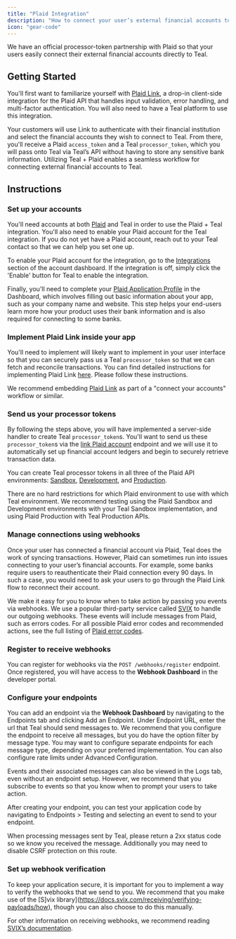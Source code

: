 ```yaml
---
title: "Plaid Integration"
description: "How to connect your user’s external financial accounts to Teal using Plaid."
icon: "gear-code"
---
```

We have an official processor-token partnership with Plaid so that your users easily connect their external financial accounts directly to Teal.

## Getting Started

You'll first want to familiarize yourself with [Plaid Link](https://plaid.com/docs/link/), a drop-in client-side integration for the Plaid API 
that handles input validation, error handling, and multi-factor authentication. You will also need to have a Teal platform to use this integration. 

Your customers will use Link to authenticate with their financial institution and select the financial accounts they wish to connect to Teal. 
From there, you'll receive a Plaid `access_token` and a Teal `processor_token`, which you will pass onto Teal via Teal’s API without having to store 
any sensitive bank information. Utilizing Teal + Plaid enables a seamless workflow for connecting external financial accounts to Teal.

## Instructions
### Set up your accounts
You'll need accounts at both [Plaid](https://plaid.com) and Teal in order to use the Plaid + Teal integration. You'll also need to enable your 
Plaid account for the Teal integration. If you do not yet have a Plaid account, reach out to your Teal contact so 
that we can help you set one up. 

To enable your Plaid account for the integration, go to the [Integrations](https://dashboard.plaid.com/developers/integrations) section of the 
account dashboard. If the integration is off, simply click the 'Enable' button for Teal to enable the integration.

Finally, you'll need to complete your [Plaid Application Profile](https://dashboard.plaid.com/settings/company/app-branding) in the Dashboard, 
which involves filling out basic information about your app, such as your company name and website. This step helps your end-users learn more 
how your product uses their bank information and is also required for connecting to some banks.

### Implement Plaid Link inside your app
You'll need to implement will likely want to implement in your user interface so that you can securely pass us a Teal `processor_token` 
so that we can fetch and reconcile transactions. You can find detailed instructions for implementing Plaid Link
[here](https://plaid.com/docs/auth/partnerships/teal/#create-a-link_token). Please follow these instructions.

<Note> We recommend embedding [Plaid Link](https://plaid.com/docs/link/) as part of a "connect your accounts" workflow or similar. </Note>

### Send us your processor tokens
By following the steps above, you will have implemented a server-side handler to create Teal `processor_token`s. You'll want to send us these 
`processor_token`s via the [link Plaid account](/api-reference/transaction-sources/link-plaid-account) endpoint and we will use it to automatically set 
up financial account ledgers and begin to securely retrieve transaction data.

You can create Teal processor tokens in all three of the Plaid API environments: [Sandbox](https://sandbox.plaid.com), [Development](https://development.plaid.com), 
and [Production](https://production.plaid.com).

There are no hard restrictions for which Plaid environment to use with which Teal environment. We recommend testing using the Plaid Sandbox and Development 
environments with your Teal Sandbox implementation, and using Plaid Production with Teal Production APIs. 

### Manage connections using webhooks
Once your user has connected a financial account via Plaid, Teal does the work of syncing transactions. However, Plaid can sometimes 
run into issues connecting to your user’s financial accounts. For example, some banks require users to reauthenticate their Plaid 
connection every 90 days. In such a case, you would need to ask your users to go through the Plaid Link flow to reconnect their account.

We make it easy for you to know when to take action by passing you events via webhooks. We use a popular third-party service called [SVIX](https://www.svix.com/) 
to handle our outgoing webhooks. These events will include messages from Plaid, such as errors codes. For all possible Plaid error codes and recommended actions, see the full 
listing of [Plaid error codes](https://plaid.com/docs/errors/).

### Register to receive webhooks
You can register for webhooks via the `POST /webhooks/register` endpoint. Once registered, you will have access to the **Webhook Dashboard** in the developer portal. 

### Configure your endpoints
You can add an endpoint via the **Webhook Dashboard** by navigating to the Endpoints tab and clicking Add an Endpoint. Under Endpoint URL, enter 
the url that Teal should send messages to. We recommend that you configure the endpoint to receive all messages, but you do have the option 
filter by message type. You may want to configure separate endpoints for each message type, depending on your preferred implementation. You can 
also configure rate limits under Advanced Configuration. 

Events and their associated messages can also be viewed in the Logs tab, even without an endpoint setup. However, we recommend that you 
subscribe to events so that you know when to prompt your users to take action.

After creating your endpoint, you can test your application code by navigating to Endpoints > Testing and selecting an event to send to your endpoint. 

<Note>
When processing messages sent by Teal, please return a 2xx status code so we know you received the message. Additionally you may need to 
disable CSRF protection on this route.
</Note>

### Set up webhook verification
To keep your application secure, it is important for you to implement a way to verify the webhooks that we send to you. We recommend that you make 
use of the [S]vix library](https://docs.svix.com/receiving/verifying-payloads/how), though you can also choose to do this manually.  

For other information on receiving webhooks, we recommend reading [SVIX’s documentation](https://docs.svix.com/receiving/introduction).
